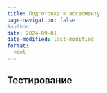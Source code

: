 ```yaml
---
title: Подготовка к ассесменту
page-navigation: false
#author:
date: 2024-09-01
date-modified: last-modified
format:
  html
---
```



## Тестирование
